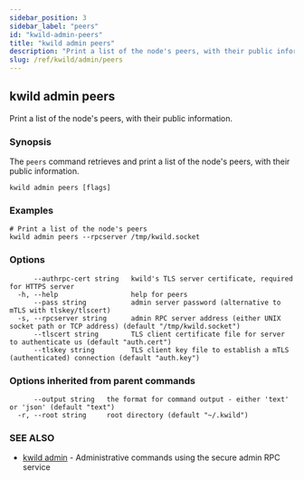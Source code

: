 ```yaml
---
sidebar_position: 3
sidebar_label: "peers"
id: "kwild-admin-peers"
title: "kwild admin peers"
description: "Print a list of the node's peers, with their public information."
slug: /ref/kwild/admin/peers
---
```


## kwild admin peers

Print a list of the node's peers, with their public information.

### Synopsis

The `peers` command retrieves and print a list of the node's peers, with their public information.

```
kwild admin peers [flags]
```

### Examples

```
# Print a list of the node's peers
kwild admin peers --rpcserver /tmp/kwild.socket
```

### Options

```
      --authrpc-cert string   kwild's TLS server certificate, required for HTTPS server
  -h, --help                  help for peers
      --pass string           admin server password (alternative to mTLS with tlskey/tlscert)
  -s, --rpcserver string      admin RPC server address (either UNIX socket path or TCP address) (default "/tmp/kwild.socket")
      --tlscert string        TLS client certificate file for server to authenticate us (default "auth.cert")
      --tlskey string         TLS client key file to establish a mTLS (authenticated) connection (default "auth.key")
```

### Options inherited from parent commands

```
      --output string   the format for command output - either 'text' or 'json' (default "text")
  -r, --root string     root directory (default "~/.kwild")
```

### SEE ALSO

* [kwild admin](/docs/ref/kwild/admin)	 - Administrative commands using the secure admin RPC service

